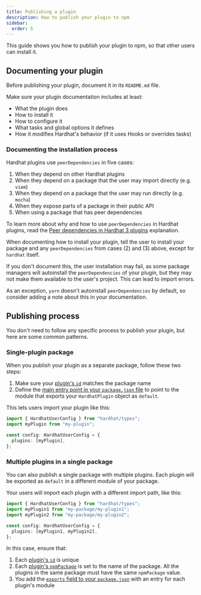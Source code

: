 ```yaml
---
title: Publishing a plugin
description: How to publish your plugin to npm
sidebar:
  order: 5
---
```


This guide shows you how to publish your plugin to npm, so that other users can install it.

## Documenting your plugin

Before publishing your plugin, document it in its `README.md` file.

Make sure your plugin documentation includes at least:

- What the plugin does
- How to install it
- How to configure it
- What tasks and global options it defines
- How it modifies Hardhat's behavior (if it uses Hooks or overrides tasks)

### Documenting the installation process

Hardhat plugins use `peerDependencies` in five cases:

1. When they depend on other Hardhat plugins
2. When they depend on a package that the user may import directly (e.g. `viem`)
3. When they depend on a package that the user may run directly (e.g. `mocha`)
4. When they expose parts of a package in their public API
5. When using a package that has peer dependencies

To learn more about why and how to use `peerDependencies` in Hardhat plugins, read the [Peer dependencies in Hardhat 3 plugins](/docs/plugin-development/explanations/peer-dependencies) explanation.

When documenting how to install your plugin, tell the user to install your package and any `peerDependencies` from cases (2) and (3) above, except for `hardhat` itself.

If you don't document this, the user installation may fail, as some package managers will autoinstall the `peerDependencies` of your plugin, but they may not make them available to the user's project. This can lead to import errors.

As an exception, `yarn` doesn't autoinstall `peerDependencies` by default, so consider adding a note about this in your documentation.

## Publishing process

You don't need to follow any specific process to publish your plugin, but here are some common patterns.

### Single-plugin package

When you publish your plugin as a separate package, follow these two steps:

1. Make sure your [plugin's `id`](/docs/plugin-development/reference/hardhat-plugin-object#id) matches the package name
2. Define the [main entry point in your `package.json` file](https://nodejs.org/api/packages.html#main-entry-point-export) to point to the module that exports your `HardhatPlugin` object as `default`.

This lets users import your plugin like this:

```ts {2,5}
import { HardhatUserConfig } from "hardhat/types";
import myPlugin from "my-plugin";

const config: HardhatUserConfig = {
  plugins: [myPlugin],
};
```

### Multiple plugins in a single package

You can also publish a single package with multiple plugins. Each plugin will be exported as `default` in a different module of your package.

Your users will import each plugin with a different import path, like this:

```ts {2,3,6}
import { HardhatUserConfig } from "hardhat/types";
import myPlugin1 from "my-package/my-plugin1";
import myPlugin2 from "my-package/my-plugin2";

const config: HardhatUserConfig = {
  plugins: [myPlugin1, myPlugin2],
};
```

In this case, ensure that:

1. Each [plugin's `id`](/docs/plugin-development/reference/hardhat-plugin-object#id) is unique
2. Each [plugin's `npmPackage`](/docs/plugin-development/reference/hardhat-plugin-object#npmpackage) is set to the name of the package. All the plugins in the same package must have the same `npmPackage` value.
3. You add the [`exports` field to your `package.json`](https://nodejs.org/api/packages.html#subpath-exports) with an entry for each plugin's module
